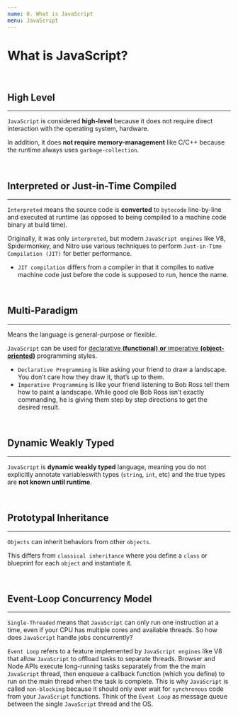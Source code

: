 ```yaml
---
name: 0. What is JavaScript
menu: JavaScript
---
```


# What is JavaScript?

<br />

## High Level

---

`JavaScript` is considered **high-level** because it does not require direct interaction with the operating system, hardware.

In addition, it does **not require memory-management** like C/C++ because the runtime always uses `garbage-collection`.

<br />

## Interpreted or Just-in-Time Compiled

---

`Interpreted` means the source code is **converted** to `bytecode` line-by-line and executed at runtime (as opposed to being compiled to a machine code binary at build time).

Originally, it was only `interpreted`, but modern `JavaScript engines` like V8, Spidermonkey, and Nitro use various techniques to perform `Just-in-Time Compilation (JIT)` for better performance.

- `JIT compilation` differs from a compiler in that it compiles to native machine code just before the code is supposed to run, hence the name.

<br />

## Multi-Paradigm

---

Means the language is general-purpose or flexible.

`JavaScript` can be used for [declarative **(functional)** **or** imperative **(object-oriented)**](https://codeburst.io/declarative-vs-imperative-programming-a8a7c93d9ad2) programming styles.

- `Declarative Programming` is like asking your friend to draw a landscape. You don’t care how they draw it, that’s up to them.
- `Imperative Programming` is like your friend listening to Bob Ross tell them how to paint a landscape. While good ole Bob Ross isn’t exactly commanding, he is giving them step by step directions to get the desired result.

<br />

## Dynamic Weakly Typed

---

`JavaScript` is **dynamic weakly typed** language, meaning you do not explicitly annotate variableswith types (`string`, `int`, etc) and the true types are **not known until runtime**.

<br />

## Prototypal Inheritance

---

`Objects` can inherit behaviors from other `objects`.

This differs from `classical inheritance` where you define a `class` or blueprint for each `object` and instantiate it.

<br />

## Event-Loop Concurrency Model

---

`Single-Threaded` means that `JavaScript` can only run one instruction at a time, even if your CPU has multiple cores and available threads. So how does `JavaScript` handle jobs concurrently?

`Event Loop` refers to a feature implemented by `JavaScript engines` like V8 that allow `JavaScript` to offload tasks to separate threads. Browser and Node APIs execute long-running tasks separately from the the main `JavaScript` thread, then enqueue a callback function (which you define) to run on the main thread when the task is complete. This is why `JavaScript` is called `non-blocking` because it should only ever wait for `synchronous` code from your `JavaScript` functions. Think of the `Event Loop` as message queue between the single `JavaScript` thread and the OS.
